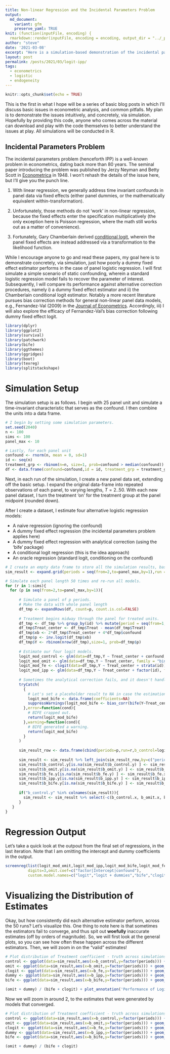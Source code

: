 ```yaml
---
title: Non-linear Regression and the Incidental Parameters Problem
output:
  md_document:
    variant: gfm
    preserve_yaml: TRUE
knit: (function(inputFile, encoding) {
  rmarkdown::render(inputFile, encoding = encoding, output_dir = "../_posts") })
author: "steve"
date: '2021-03-08'
excerpt: "Here is a simulation-based demonstration of the incidental parameters problem with logistic regression."
layout: post
permalink: /posts/2021/03/logit-ipp/
tags:
  - econometrics
  - logistic
  - endogeneity
---
```


```r
knitr::opts_chunk$set(echo = TRUE)
```

This is the first in what I hope will be a series of basic blog posts in which I'll discuss basic issues in econometric analysis, and common pitfalls. My plan is to demonstrate the issues intuitively, and concretely, via simulation. Hopefully by providing this code, anyone who comes across the material can download and play with the code themselves to better understand the issues at play. All simulations will be conducted in R. 

## Incidental Parameters Problem

The incidental parameters problem (henceforth IPP) is a well-known problem in econometrics, dating back more than 80 years. The seminal paper introducing the problem was published by Jerzy Neyman and Betty Scott in [Econometrica](https://www.jstor.org/stable/1914288?seq=1 "Econometrica") in 1948. I won't rehash the details of the issue here, but I'll give you the punch line.

1. With linear regression, we generally address time invariant confounds in panel data via fixed effects (either panel dummies, or the mathematically equivalent within-transformation).

2. Unfortunately, those methods do not 'work' in non-linear regression, because the fixed effects enter the specification multiplicatively (the only exception here is Poisson regression, where the math still works out as a matter of convenience). 

3. Fortunately, Gary Chamberlain derived [conditional logit](https://www.jstor.org/stable/2297110?seq=1 "conditional logit"), wherein the panel fixed effects are instead addressed via a transformation to the likelihood function. 

While I encourage anyone to go and read these papers, my goal here is to demonstrate concretely, via simulation, just how poorly a dummy fixed effect estimator performs in the case of panel logistic regression. I will first simulate a simple scenario of static confounding, wherein a standard logistic regression model fails to recover the parameter of interest. Subsequently, I will compare its performance against alternative correction procedures, namely i) a dummy fixed effect estimator and ii) the Chamberlain conditional logit estimator. Notably a more recent literature pursues bias correction methods for general non-linear panel data models, e.g., Fernandez-Val (2009) in the [Journal of Econometrics](https://www.sciencedirect.com/science/article/pii/S0304407609000463 "Journal of Econometrics"). Accordingly, iii) I will also explore the efficacy of Fernandez-Val's bias correction following dummy fixed effect logit. 

```r
library(dplyr)
library(ggplot2)
library(survival)
library(patchwork)
library(bife)
library(ggthemes)
library(ggridges)
library(boot)
library(texreg)
library(splitstackshape)
```

# Simulation Setup

The simulation setup is as follows. I begin with 25 panel unit and simulate a time-invariant characteristic that serves as the confound. I then combine the units into a data frame.

```r
# I begin by setting some simulation parameters.
set.seed(2040)
n <- 100
sims <- 100
panel_max <- 10

# Lastly, for each panel unit
confound <- rnorm(n, mean = 0, sd=1)
id <- seq(n)
treatment_grp <- rbinom(n=n, size=1, prob=confound > median(confound))
df <- data.frame(confound=confound,id = id, treatment_grp = treatment_grp)
```

Next, in each run of the simulation, I create a new panel data set, extending off the basic setup. I expand the original data-frame into repeated observations of each panel, to varying lengths, $T = 2..50$. With each new panel dataset, I turn the treatment 'on' for the treatment group at the panel midpoint (rounded down). 

After I create a dataset, I estimate four alternative logistic regression models:

- A naive regression (ignoring the confound)
- A dummy fixed effect regression (the incidental parameters problem applies here)
- A dummy fixed effect regression with analytical correction (using the 'bife' package)
- A conditional logit regression (this is the idea approach)
- An oracle regression (standard logit, conditioning on the confound)

```r
# I create an empty data frame to store all the simulation results, based on the simulation paramters 
sim_result <- expand.grid(periods = seq(from=2,to=panel_max,by=1),run = seq(sims))

# Simulate each panel length 50 times and re-run all models. 
for (r in 1:sims){
  for (p in seq(from=2,to=panel_max,by=1)){
    
      # Simulate a panel of p periods.
      # Make the data with whole panel length
      df_tmp <- expandRows(df, count=p, count.is.col=FALSE)
      
      # Treatment begins midway through the panel for treated units.
      df_tmp <- df_tmp %>% group_by(id) %>% mutate(period = seq(from=1,to=p,by=1)) %>% mutate(Treat = (period > floor((p+1)/2))*treatment_grp) %>% arrange(treatment_grp,id,period) %>% select(-c(treatment_grp))
      df_tmp$Treat_center <- df_tmp$Treat - mean(df_tmp$Treat)
      df_tmp$xb <- 2*df_tmp$Treat_center + 4*df_tmp$confound
      df_tmp$p <- inv.logit(df_tmp$xb)
      df_tmp$Y <- rbinom(nrow(df_tmp),size=1, prob=df_tmp$p)
      
      # Estimate our four logit models.
      logit_mod_control <- glm(data=df_tmp,Y ~ Treat_center + confound, family = "binomial")
      logit_mod_omit <- glm(data=df_tmp,Y ~ Treat_center, family = "binomial")
      logit_mod_fe <- clogit(data=df_tmp,Y ~ Treat_center + strata(id))
      logit_mod_ipp <- glm(data=df_tmp,Y ~ Treat_center + factor(id), family = "binomial")
      
      # Sometimes the analytical correction fails, and it doesn't handle it well.
      tryCatch(
        {
          # Let's set a placeholder result to NA in case the estimation fails.
          logit_mod_bife <- data.frame(coefficients=NA)
          suppressWarnings(logit_mod_bife <- bias_corr(bife(Y~Treat_center | id,data=df_tmp)))
        },error=function(cond){
          # BIFE crapped out.
          return(logit_mod_bife)
        },warning=function(cond){
          # BIFE generated a warning.
          return(logit_mod_bife)
        }
      )
      
      sim_result_row <- data.frame(cbind(periods=p,run=r,b_control=logit_mod_control$coefficients[2],b_omit=logit_mod_omit$coefficients[2],b_fe=logit_mod_fe$coefficients[1],b_ipp=logit_mod_ipp$coefficients[2],b_bife=logit_mod_bife$coefficients[1]))
      
      sim_result <- sim_result %>% left_join(sim_result_row,by=c("periods","run"))
      sim_result$b_control.y[is.na(sim_result$b_control.y) ] <- sim_result$b_control.x[ is.na(sim_result$b_control.y)]
      sim_result$b_omit.y[is.na(sim_result$b_omit.y) ] <- sim_result$b_omit.x[ is.na(sim_result$b_omit.y)]
      sim_result$b_fe.y[is.na(sim_result$b_fe.y) ] <- sim_result$b_fe.x[ is.na(sim_result$b_fe.y)]
      sim_result$b_ipp.y[is.na(sim_result$b_ipp.y) ] <- sim_result$b_ipp.x[ is.na(sim_result$b_ipp.y)]
      sim_result$b_bife.y[is.na(sim_result$b_bife.y) ] <- sim_result$b_bife.x[ is.na(sim_result$b_bife.y)]
      
      if("b_control.y" %in% colnames(sim_result)){
        sim_result <- sim_result %>% select(-c(b_control.x, b_omit.x, b_fe.x, b_ipp.x,b_bife.x)) %>% rename(b_control=b_control.y, b_omit = b_omit.y, b_fe = b_fe.y, b_ipp = b_ipp.y, b_bife = b_bife.y)
      }
   }
}

```

# Regression Output

Let's take a quick look at the outpout from the final set of regressions, in the last iteration. Note that I am omitting the intercept and dummy coefficients in the output.

```r
screenreg(list(logit_mod_omit,logit_mod_ipp,logit_mod_bife,logit_mod_fe,logit_mod_control),
          digits=3,omit.coef=c("factor|Intercept|confound"),
          custom.model.names=c("logit","logit + dummies","bife","clogit","logit + control"))

```


# Visualizing the Distribution of Estimates

Okay, but how consistently did each alternative estimator perform, across the 50 runs? Let's visualize this. One thing to note here is that sometimes the estimators fail to converge, and thus spit out **woefully** inaccurate estimates (off by orders of magnitude). So, we will first look at the general plots, so you can see how often these happen across the different estimators. Then, we will zoom in on the "valid" estimates!

```r
# Plot distribution of Treatment coefficient - truth across simulations.
control <- ggplot(data=sim_result,aes(x=b_control,y=factor(periods))) + geom_density_ridges(data=sim_result,size = 0.5,rel_min_height=0.010,fill="lightblue") + ylab("Panel Length") + xlab("Estimated Parameter") + theme(text = element_text(family = "Economica", size = 10)) + ggtitle(paste0("Treatment")) + geom_vline(xintercept=2,color="red") + coord_cartesian(clip = "off")  + ggtitle("Control (Oracle)")
omit <- ggplot(data=sim_result,aes(x=b_omit,y=factor(periods))) + geom_density_ridges(size = 0.5,rel_min_height=0.010,fill="lightblue") + ylab("Panel Length") + xlab("Estimated Parameter") + theme(text = element_text(family = "Economica", size = 10)) + ggtitle(paste0("Treatment")) + geom_vline(xintercept=2,color="red") + coord_cartesian(clip = "off") + ggtitle("Naive (Ignoring the Confound)")
clogit <- ggplot(data=sim_result,aes(x=b_fe,y=factor(periods))) + geom_density_ridges(size = 0.5,rel_min_height=0.010,fill="lightblue") + ylab("Panel Length") + xlab("Estimated Parameter") + theme(text = element_text(family = "Economica", size = 10)) + ggtitle(paste0("Treatment")) + geom_vline(xintercept=2,color="red") + coord_cartesian(clip = "off") + ggtitle("Conditional Logit)")
dummy <- ggplot(data=sim_result,aes(x=b_ipp,y=factor(periods))) + geom_density_ridges(size = 0.5,rel_min_height=0.010,fill="lightblue") + ylab("Panel Length") + xlab("Estimated Parameter") + theme(text = element_text(family = "Economica", size = 10)) + ggtitle(paste0("Treatment")) + geom_vline(xintercept=2,color="red") + coord_cartesian(clip = "off") + ggtitle("Dummy FEs (Incidental Parameter Problem)")
bife <- ggplot(data=sim_result,aes(x=b_bife,y=factor(periods))) + geom_density_ridges(size = 0.5,rel_min_height=0.010,fill="lightblue") + ylab("Panel Length") + xlab("Estimated Parameter") + theme(text = element_text(family = "Economica", size = 10)) + ggtitle(paste0("Treatment")) + geom_vline(xintercept=2,color="red") + coord_cartesian(clip = "off") + ggtitle("BIFE (Dummy FEs + Analytical Correction)")

(omit + dummy) / (bife + clogit) + plot_annotation('Performance of Logistic Regression Alternatives Under Confounding', caption = 'Dummy FEs are quite bad in short panels.')
```

Now we will zoom in around 2, to the estimates that were generated by models that converged. 

```r

# Plot distribution of Treatment coefficient - truth across simulations.
control <- ggplot(data=sim_result,aes(x=b_control,y=factor(periods))) + geom_density_ridges(data=sim_result,size = 0.5,rel_min_height=0.010,fill="lightblue") + ylab("Panel Length") + xlab("Estimated Parameter") + theme(text = element_text(family = "Economica", size = 10)) + ggtitle(paste0("Treatment")) + geom_vline(xintercept=2,color="red") + coord_cartesian(clip = "off")  + ggtitle("Control (Oracle)") + xlim(-1,10)
omit <- ggplot(data=sim_result,aes(x=b_omit,y=factor(periods))) + geom_density_ridges(size = 0.5,rel_min_height=0.010,fill="lightblue") + ylab("Panel Length") + xlab("Estimated Parameter") + theme(text = element_text(family = "Economica", size = 10)) + ggtitle(paste0("Treatment")) + geom_vline(xintercept=2,color="red") + coord_cartesian(clip = "off") + ggtitle("Naive (Ignoring the Confound)") + xlim(-1,10)
clogit <- ggplot(data=sim_result,aes(x=b_fe,y=factor(periods))) + geom_density_ridges(size = 0.5,rel_min_height=0.010,fill="lightblue") + ylab("Panel Length") + xlab("Estimated Parameter") + theme(text = element_text(family = "Economica", size = 10)) + ggtitle(paste0("Treatment")) + geom_vline(xintercept=2,color="red") + coord_cartesian(clip = "off") + ggtitle("Conditional Logit") + xlim(-1,10)
dummy <- ggplot(data=sim_result,aes(x=b_ipp,y=factor(periods))) + geom_density_ridges(size = 0.5,rel_min_height=0.010,fill="lightblue") + ylab("Panel Length") + xlab("Estimated Parameter") + theme(text = element_text(family = "Economica", size = 10)) + ggtitle(paste0("Treatment")) + geom_vline(xintercept=2,color="red") + coord_cartesian(clip = "off") + ggtitle("Dummy FEs (Incidental Parameter Problem)") + xlim(-1,10)
bife <- ggplot(data=sim_result,aes(x=b_bife,y=factor(periods))) + geom_density_ridges(size = 0.5,rel_min_height=0.010,fill="lightblue") + ylab("Panel Length") + xlab("Estimated Parameter") + theme(text = element_text(family = "Economica", size = 10)) + ggtitle(paste0("Treatment")) + geom_vline(xintercept=2,color="red") + coord_cartesian(clip = "off") + ggtitle("BIFE (Dummy FEs + Analytical Correction)") + xlim(-1,10)

(omit + dummy) / (bife + clogit)
```